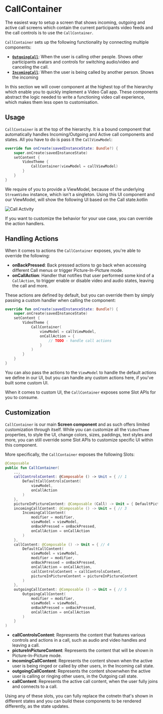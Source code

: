 # CallContainer

The easiest way to setup a screen that shows incoming, outgoing and active call screens which contain the current participants video feeds and the call controls is to use the `CallContainer`.

`CallContainer` sets up the following functionality by connecting multiple components:

* [**`OutgoingCall`**](../outgoing-call): When the user is calling other people. Shows other participants avatars and controls for switching audio/video and canceling the call.
* [**`IncomingCall`**](../incoming-call): When the user is being called by another person. Shows the incoming

In this section we will cover component at the highest top of the hierarchy which enable you to quickly implement a Video Call app.
These components abstract the logic needed to write a functioning video call experience, which makes them less open to customisation.

## Usage

`CallContainer` is at the top of the hierarchy. It is a bound component that automatically handles Incoming/Outgoing and Active call components and states. All you have to do is pass it the `CallViewModel`:

```kotlin
override fun onCreate(savedInstanceState: Bundle?) {
    super.onCreate(savedInstanceState)
    setContent {
        VideoTheme {
            CallContainer(viewModel = callViewModel)
        }
    }
}
```

We require of you to provide a ViewModel, because of the underlying `StreamVideo` instance, which isn't a singleton. Using this UI component and our ViewModel, will show the following UI based on the Call state.kotlin

![Call Activity](https://user-images.githubusercontent.com/17215808/216000813-86ebd384-f5d1-4e53-9b23-ce1f14b6de4e.png)

If you want to customize the behavior for your use case, you can override the action handlers.

## Handling Actions

When it comes to actions the `CallContainer` exposes, you're able to override the following:

* **onBackPressed**: Back pressed actions to go back when accessing different Call menus or trigger Picture-In-Picture mode.
* **onCallAction**: Handler that notifies that user performed some kind of a `CallAction`, to trigger enable or disable video and audio states, leaving the call and more.

These actions are defined by default, but you can override them by simply passing a custom handler when calling the component:

```kotlin
override fun onCreate(savedInstanceState: Bundle?) {
    super.onCreate(savedInstanceState)
    setContent {
        VideoTheme {
            CallContainer(
                viewModel = callViewModel,
                onCallAction = {
                    // TODO - handle call actions
                }
            )
        }
    }
}
```

You can also pass the actions to the `ViewModel` to handle the default actions we define in our UI, but you can handle any custom actions here, if you've built some custom UI.

When it comes to custom UI, the `CallContainer` exposes some Slot APIs for you to consume.

## Customization

`CallContainer` is our main **Screen component** and as such offers limited customization through itself. While you can customize all the `VideoTheme` properties, to style the UI, change colors, sizes, paddings, text styles and more, you can still override some Slot APIs to customize specific UI within this component.

More specifically, the `CallContainer` exposes the following Slots:

```kotlin
@Composable
public fun CallContainer(
    ...
    callControlsContent: @Composable () -> Unit = { // 1
        DefaultCallControlsContent(
            viewModel,
            onCallAction
        )
    },
    pictureInPictureContent: @Composable (Call) -> Unit = { DefaultPictureInPictureContent(it) }, // 2
    incomingCallContent: @Composable () -> Unit = { // 3
        IncomingCallContent(
            modifier = modifier,
            viewModel = viewModel,
            onBackPressed = onBackPressed,
            onCallAction = onCallAction
        )
    },
    callContent: @Composable () -> Unit = { // 4
        DefaultCallContent(
            viewModel = viewModel,
            modifier = modifier,
            onBackPressed = onBackPressed,
            onCallAction = onCallAction,
            callControlsContent = callControlsContent,
            pictureInPictureContent = pictureInPictureContent
        )
    },
    outgoingCallContent: @Composable () -> Unit = { // 5
        OutgoingCallContent(
            modifier = modifier,
            viewModel = viewModel,
            onBackPressed = onBackPressed,
            onCallAction = onCallAction
        )
    }
)
```


* **callControlsContent**: Represents the content that features various controls and actions in a call, such as audio and video handles and leaving a call.
* **pictureInPictureContent**: Represents the content that will be shown in Picture-In-Picture mode.
* **incomingCallContent**: Represents the content shown when the active user is being ringed or called by other users, in the Incoming call state.
* **outgoingCallContent**: Represents the content shownwhen the active user is calling or ringing other users, in the Outgoing call state.
* **callContent**: Represents the active call content, when the user fully joins and connects to a call.

Using any of these slots, you can fully replace the cotnetn that's shown in different states and you can build these components to be rendered differently, as the state updates.
